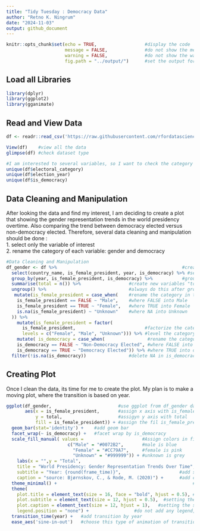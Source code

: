 ```yaml
---
title: "Tidy Tuesday : Democracy Data"
author: "Retno K. Ningrum"
date: "2024-11-03"
output: github_document
---
```


```r
knitr::opts_chunk$set(echo = TRUE,                  #display the code
                      message = FALSE,              #do not show the message
                      warning = FALSE,              #do not show the warning
                      fig.path = "../output/")      #set the output for image
```

## Load all Libraries
```r
library(dplyr)
library(ggplot2)
library(gganimate)
```

## Read and View Data
```r
df <- readr::read_csv('https://raw.githubusercontent.com/rfordatascience/tidytuesday/master/data/2024/2024-11-05/democracy_data.csv')

View(df)    #view all the data
glimpse(df) #check dataset type

#I am interested to several variables, so I want to check the category of each variable of interest with unique() function. 
unique(df$electoral_category) 
unique(df$election_year)
unique(df$is_democracy)
```
## Data Cleaning and Manipulation  
  
After looking the data and find my interest, I am deciding to create a plot that showing the gender representation trends in the world presidency overtime. Also comparing the trend between democracy elected versus non-democracy elected. Therefore, several data cleaning and manipulation should be done :  
1. select only the variable of interest  
2. rename the category of each variable: gender and democracy

```r
#Data Cleaning and Manipulation
df_gender <- df %>%                                               #create dataset by using "df" data
  select(country_name, is_female_president, year, is_democracy) %>% #select these variables
  group_by(year, is_female_president, is_democracy) %>%           #group by these variables
  summarise(total = n()) %>%                  #create new variables "total" and summarize data found
  ungroup() %>%                               #always do this after grouping
   mutate(is_female_president = case_when(    #rename the category in the "is_female_president"
    is_female_president == FALSE ~ "Male",    #where FALSE into Male
    is_female_president == TRUE ~ "Female",   #where TRUE into Female
    is.na(is_female_president) ~ "Unknown"    #where NA into Unknown
  )) %>%
    mutate(is_female_president = factor(    
      is_female_president,                          #factorize the category as I want to use levels
      levels = c("Female", "Male", "Unknown"))) %>% #level the category, as I want female come first
    mutate( is_democracy = case_when(                #rename the category in is_democracy
    is_democracy == FALSE ~ "Non-Democracy Elected", #where FALSE into non-democracy elected
    is_democracy == TRUE ~ "Democracy Elected")) %>% #where TRUE into democracy elected
  filter(!is.na(is_democracy))                #delete NA in is_democracy

```

## Creating Plot  
  
Once I clean the data, its time for me to create the plot. My plan is to make a moving plot, where the transition is based on year. 
```r

ggplot(df_gender,                         #use ggplot from df_gender dataset
       aes(x = is_female_president,       #assign x axis with is_female_president
           y = total,                     #assigyn y axis with total
           fill = is_female_president)) + #assign the fil is_female_president, dealing with color 
  geom_bar(stat='identity') +    #add geom bar
  facet_wrap(~ is_democracy) +   #facet wrap by is_democracy
  scale_fill_manual( values =                      #Assign colors in fill
                       c("Male" = "#0072B2",       #male is blue
                         "Female" = "#CC79A7",     #female is pink
                         "Unknown" = "#999999")) + #unknown is grey
    labs(x = "",y = "Total",                                           #add label in y axis
    title = "World Presidency: Gender Representation Trends Over Time",#add title
    subtitle = "Year: {round(frame_time)}",                      #add subtitle, and round the year
    caption = "source: Bjørnskov, C., & Rode, M. (2020)") +      #add caption of source
  theme_minimal() +                                                   #use this theme type
  theme(
    plot.title = element_text(size = 16, face = "bold", hjust = 0.5), #setting the size, location of title
    plot.subtitle = element_text(size = 12, hjust = 0.5),  #setting the size, location of subtitle
    plot.caption = element_text(size = 12, hjust = 1),   #setting the size, location of caption
    legend.position = "none") +                 #do not add any legend, as color in bar is obvious
  transition_time(year) +   #add transition by year
  ease_aes('sine-in-out')   #choose this type of animation of transition

```


